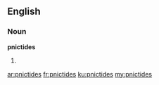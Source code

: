 ==English==

===Noun===
'''pnictides'''

# {{plural of|pnictide}}

[[ar:pnictides]]
[[fr:pnictides]]
[[ku:pnictides]]
[[my:pnictides]]